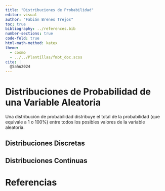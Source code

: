 ```yaml
---
title: "Distribuciones de Probabilidad"
editor: visual
author: "Fabián Brenes Trejos"
toc: true
bibliography: ../references.bib
number-sections: true
code-fold: true
html-math-method: katex
theme:
  - cosmo
  - ../../Plantillas/fmbt_doc.scss
cite: |
  @Sahu2024
---
```


# Distribuciones de Probabilidad de una Variable Aleatoria

Una distribución de probabilidad distribuye el total de la probabilidad (que equivale a 1 o 100%) entre todos los posibles valores de la variable aleatoria.


## Distribuciones Discretas

## Distribuciones Continuas

# Referencias

